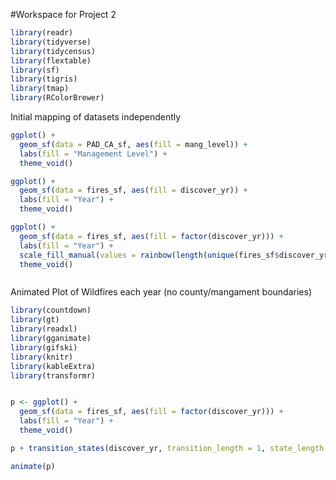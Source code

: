 
#Workspace for Project 2

```r
library(readr)
library(tidyverse)
library(tidycensus)
library(flextable)
library(sf)
library(tigris)
library(tmap)
library(RColorBrewer)
```


Initial mapping of datasets independently
```r
ggplot() +
  geom_sf(data = PAD_CA_sf, aes(fill = mang_level)) +
  labs(fill = "Management Level") +
  theme_void()

ggplot() +
  geom_sf(data = fires_sf, aes(fill = discover_yr)) +
  labs(fill = "Year") +
  theme_void()

ggplot() +
  geom_sf(data = fires_sf, aes(fill = factor(discover_yr))) +
  labs(fill = "Year") +
  scale_fill_manual(values = rainbow(length(unique(fires_sf$discover_yr)))) +
  theme_void()
```

```r

```



Animated Plot of Wildfires each year (no county/mangament boundaries)
```r
library(countdown)
library(gt)
library(readxl)
library(gganimate)
library(gifski)
library(knitr)
library(kableExtra)
library(transformr)


p <- ggplot() +
  geom_sf(data = fires_sf, aes(fill = factor(discover_yr))) +
  labs(fill = "Year") +
  theme_void() 

p + transition_states(discover_yr, transition_length = 1, state_length = 1)

animate(p)

```


